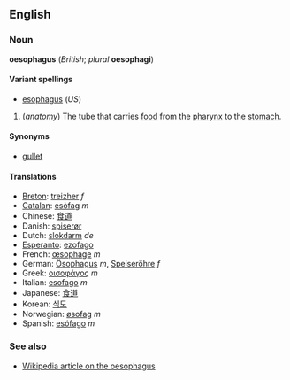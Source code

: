 <!--If you edit this page, please also edit "esophagus" to ensure these two pages remain in synch.-->
==English==
===Noun===
'''oesophagus''' (''British''; ''plural'' '''oesophagi''')

====Variant spellings====
*[[esophagus]] (''US'')

#(''anatomy'') The tube that carries [[food]] from the [[pharynx]] to the [[stomach]].

====Synonyms====
*[[gullet]]

====Translations====
*[[Breton]]: [[treizher]] ''f''
*[[Catalan]]: [[esòfag]] ''m''
*Chinese: [[食道]]
*Danish: [[spiserør]]
*Dutch: [[slokdarm]] ''de''
*[[Esperanto]]: [[ezofago]]
*French: [[œsophage]] ''m''
*German: [[Ösophagus]] ''m'', [[Speiseröhre]] ''f''
*Greek: [[οισοφάγος]] ''m''
*Italian: [[esofago]] ''m''
*Japanese: [[食道]]
*Korean: [[식도]]
*Norwegian: [[øsofag]] ''m''
*Spanish: [[esófago]] ''m''

===See also===
*[[w:oesophagus|Wikipedia article on the oesophagus]]

<!--If you edit this page, please also edit "esophagus" to ensure these two pages remain in synch.-->